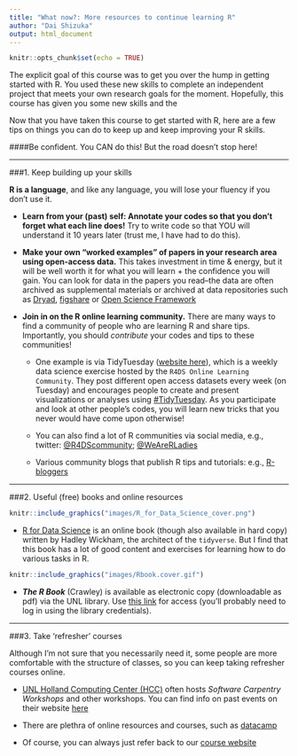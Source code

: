 ```yaml
---
title: "What now?: More resources to continue learning R"
author: "Dai Shizuka"
output: html_document
---
```


```r
knitr::opts_chunk$set(echo = TRUE)
```

The explicit goal of this course was to get you over the hump in getting started with R. You used these new skills to complete an independent project that meets your own research goals for the moment. Hopefully, this course has given you some new skills and the 
  
Now that you have taken this course to get started with R, here are a few tips on things you can do to keep up and keep improving your R skills. 

####Be confident. You CAN do this! But the road doesn't stop here!

*** 

###1. Keep building up your skills

**R is a language**, and like any language, you will lose your fluency if you don't use it. 

* **Learn from your (past) self: Annotate your codes so that you don't forget what each line does!** Try to write code so that YOU will understand it 10 years later (trust me, I have had to do this).

* **Make your own "worked examples" of papers in your research area using open-access data.** This takes investment in time & energy, but it will be well worth it for what you will learn + the confidence you will gain. You can look for data in the papers you read--the data are often archived as supplemental materials or archived at data repositories such as [Dryad](https://datadryad.org), [figshare](https://figshare.com/) or [Open Science Framework](https://osf.io/)

* **Join in on the R online learning community.** There are many ways to find a community of people who are learning R and share tips. Importantly, you should *contribute* your codes and tips to these communities!

    + One example is via TidyTuesday ([website here](https://github.com/rfordatascience/tidytuesday)), which is a weekly data science exercise hosted by the `R4DS Online Learning Community`. They post different open access datasets every week (on Tuesday) and encourages people to create and present visualizations or analyses using [#TidyTuesday](https://twitter.com/hashtag/tidytuesday?lang=en). As you participate and look at other people's codes, you will learn new tricks that you never would have come upon otherwise!

    + You can also find a lot of R communities via social media, e.g., twitter: [@R4DScommunity](https://twitter.com/R4DScommunity); [@WeAreRLadies](https://twitter.com/WeAreRLadies)
    
    + Various community blogs that publish R tips and tutorials: e.g., [R-bloggers](https://www.r-bloggers.com/)

***


###2. Useful (free) books and online resources

```r
knitr::include_graphics("images/R_for_Data_Science_cover.png")
```

* [R for Data Science](https://r4ds.had.co.nz/index.html) is an online book (though also available in hard copy) written by Hadley Wickham, the architect of the `tidyverse`. But I find that this book has a lot of good content and exercises for learning how to do various tasks in R. 


```r
knitr::include_graphics("images/Rbook.cover.gif")
```

* ***The R Book*** (Crawley) is available as electronic copy (downloadable as pdf) via the UNL library. Use [this link](https://onlinelibrary-wiley-com.libproxy.unl.edu/doi/book/10.1002/9780470515075) for access (you'll probably need to log in using the library credentials).

***

###3. Take 'refresher' courses

Although I'm not sure that you necessarily need it, some people are more comfortable with the structure of classes, so you can keep taking refresher courses online. 

* [UNL Holland Computing Center (HCC)](https://hcc.unl.edu/) often hosts *Software Carpentry Workshops* and other workshops. You can find info on past events on their website [here](https://hcc.unl.edu/past-events)

* There are plethra of online resources and courses, such as [datacamp](https://www.datacamp.com/)

* Of course, you can always just refer back to our [course website](https://dshizuka.github.io/RCourse/)
